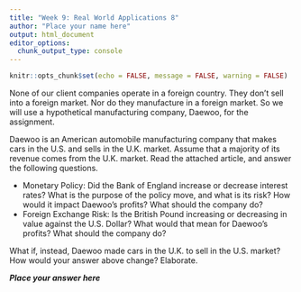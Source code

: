 ```yaml
---
title: "Week 9: Real World Applications 8"
author: "Place your name here"
output: html_document
editor_options: 
  chunk_output_type: console
---
```


```r
knitr::opts_chunk$set(echo = FALSE, message = FALSE, warning = FALSE)
```

None of our client companies operate in a foreign country. They don't sell into a foreign market. Nor do they manufacture in a foreign market. So we will use a hypothetical manufacturing company, Daewoo, for the assignment.

Daewoo is an American automobile manufacturing company that makes cars in the U.S. and sells in the U.K. market. Assume that a majority of its revenue comes from the U.K. market. Read the attached article, and answer the following questions.

* Monetary Policy: Did the Bank of England increase or decrease interest rates? What is the purpose of the policy move, and what is its risk? How would it impact Daewoo's profits? What should the company do?
* Foreign Exchange Risk: Is the British Pound increasing or decreasing in value against the U.S. Dollar? What would that mean for Daewoo's profits? What should the company do?

What if, instead, Daewoo made cars in the U.K. to sell in the U.S. market? How would your answer above change? Elaborate.  

***Place your answer here***



